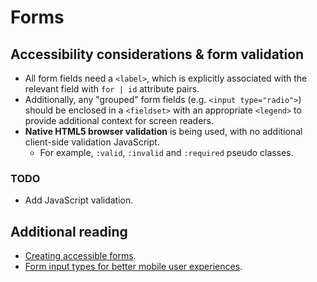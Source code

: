 
# Forms

## Accessibility considerations & form validation
- All form fields need a `<label>`, which is explicitly associated with the relevant field with `for | id` attribute pairs.
- Additionally, any "grouped" form fields (e.g. `<input type="radio">`) should be enclosed in a `<fieldset>` with an appropriate `<legend>` to provide additional context for screen readers.
- **Native HTML5 browser validation** is being used, with no additional client-side validation JavaScript.
    - For example, `:valid`, `:invalid` and `:required` pseudo classes.

### TODO
- Add JavaScript validation.

## Additional reading
- [Creating accessible forms](https://webaim.org/techniques/forms/controls).
- [Form input types for better mobile user experiences](https://css-tricks.com/better-form-inputs-for-better-mobile-user-experiences/).

<Preview>
    <Story id="forms-form--form" />
</Preview>
